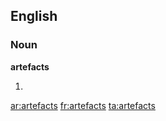 ==English==

===Noun===
'''artefacts'''

# {{plural of|[[artefact]]}}

{{anagrams:en/aacefrstt}}
[[ar:artefacts]]
[[fr:artefacts]]
[[ta:artefacts]]